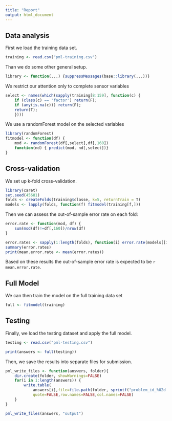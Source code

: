 ```yaml
---
title: "Report"
output: html_document
---
```


## Data analysis

First we load the training data set.
```r
training <- read.csv("pml-training.csv")
```

Than we do some other general setup.
```r
library <- function(...) {suppressMessages(base::library(...))}
```

We restrict our attention only to complete sensor variables

```r
select <- names(which(sapply(training[8:159], function(c) { 
    if (class(c) == 'factor') return(F);
    if (any(is.na(c))) return(F);
    return(T);
    })))
```

We use a randomForest model on the selected variables

```r
library(randomForest)
fitmodel <- function(df) {
    mod <- randomForest(df[,select],df[,160])
    function(nd) { predict(mod, nd[,select])}
}

```

Cross-validation
----------------

We set up k-fold cross-validation.
```r
library(caret)
set.seed(45681)
folds <- createFolds(training$classe, k=5, returnTrain = T)
models <- lapply(folds, function(f) fitmodel(training[f,]))
```

Then we can assess the out-of-sample error rate on each fold:

```r
error.rate <- function(mod, df) {
    sum(mod(df)!=df[,160])/nrow(df)
}

error.rates <- sapply(1:length(folds), function(i) error.rate(models[[i]], training[-folds[[i]],]))
summary(error.rates)
print(mean.error.rate <- mean(error.rates))
```

Based on these results the out-of-sample error rate is expected to be `r mean.error.rate`.

## Full Model

We can then train the model on the full training data set

```r
full <- fitmodel(training)
```

## Testing

Finally, we load the testing dataset and apply the full model.

```r
testing <- read.csv("pml-testing.csv")

print(answers <- full(testing))
```

Then, we save the results into separate files for submission.
 
```r
pml_write_files <- function(answers, folder){
    dir.create(folder, showWarnings=FALSE)
    for(i in 1:length(answers)) {
        write.table(
            answers[i],file=file.path(folder, sprintf("problem_id_%02d.txt", i)),
            quote=FALSE,row.names=FALSE,col.names=FALSE)
    }
}

pml_write_files(answers, "output")
```


